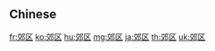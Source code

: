 {{also|郊區}}
==Chinese==
{{zh-see|郊區}}

[[fr:郊区]]
[[ko:郊区]]
[[hu:郊区]]
[[mg:郊区]]
[[ja:郊区]]
[[th:郊区]]
[[uk:郊区]]